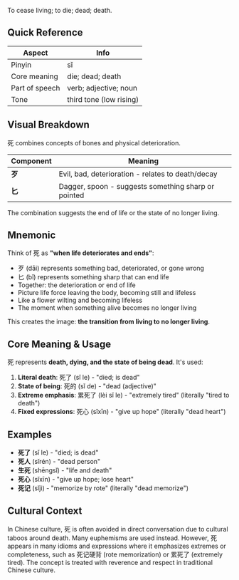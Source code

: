 To cease living; to die; dead; death.

## Quick Reference

| Aspect         | Info                    |
| -------------- | ----------------------- |
| Pinyin         | sǐ                      |
| Core meaning   | die; dead; death        |
| Part of speech | verb; adjective; noun   |
| Tone           | third tone (low rising) |

## Visual Breakdown

死 combines concepts of bones and physical deterioration.

| Component | Meaning                                             |
| --------- | --------------------------------------------------- |
| **歹**    | Evil, bad, deterioration - relates to death/decay   |
| **匕**    | Dagger, spoon - suggests something sharp or pointed |

The combination suggests the end of life or the state of no longer living.

## Mnemonic

Think of 死 as **"when life deteriorates and ends"**:

- 歹 (dāi) represents something bad, deteriorated, or gone wrong
- 匕 (bǐ) represents something sharp that can end life
- Together: the deterioration or end of life
- Picture life force leaving the body, becoming still and lifeless
- Like a flower wilting and becoming lifeless
- The moment when something alive becomes no longer living

This creates the image: **the transition from living to no longer living**.

## Core Meaning & Usage

死 represents **death, dying, and the state of being dead**. It's used:

1. **Literal death**: 死了 (sǐ le) - "died; is dead"
2. **State of being**: 死的 (sǐ de) - "dead (adjective)"
3. **Extreme emphasis**: 累死了 (lèi sǐ le) - "extremely tired" (literally "tired to death")
4. **Fixed expressions**: 死心 (sǐxīn) - "give up hope" (literally "dead heart")

## Examples

- **死了** (sǐ le) - "died; is dead"
- **死人** (sǐrén) - "dead person"
- **生死** (shēngsǐ) - "life and death"
- **死心** (sǐxīn) - "give up hope; lose heart"
- **死记** (sǐjì) - "memorize by rote" (literally "dead memorize")

## Cultural Context

In Chinese culture, 死 is often avoided in direct conversation due to cultural taboos around death.
Many euphemisms are used instead. However, 死 appears in many idioms and expressions where it
emphasizes extremes or completeness, such as 死记硬背 (rote memorization) or 累死了 (extremely
tired). The concept is treated with reverence and respect in traditional Chinese culture.
